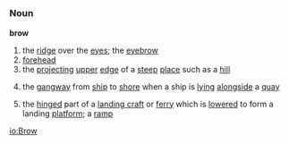 =={{en}}==
===Noun===
'''brow'''
# the [[ridge]] over the [[eye]]s; the [[eyebrow]]
# [[forehead]]
# the [[projecting]] [[upper]] [[edge]] of a [[steep]] [[place]] such as a [[hill]]
#{{nautical}} the [[gangway]] from [[ship]] to [[shore]] when a ship is [[lying]] [[alongside]] a [[quay]]
#{{nautical}} the [[hinged]] part of a [[landing craft]] or [[ferry]] which is [[lowered]] to form a landing [[platform]]; a [[ramp]]

[[io:Brow]]